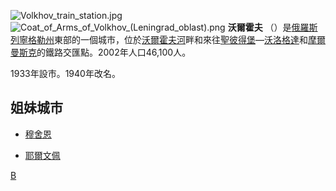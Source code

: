 {{unreferenced|time=2010-09-30T08:24:08+00:00}}
{{coord|59|55|N|32|21|E|display=title}}
[[File:Volkhov_train_station.jpg|thumb]]
[[File:Coat_of_Arms_of_Volkhov_(Leningrad_oblast).png|right]]
'''沃爾霍夫''' （{{lang-ru|Во́лхов}}）是[[俄羅斯|俄羅斯]][[列寧格勒州|列寧格勒州]]東部的一個城市，位於[[沃爾霍夫河|沃爾霍夫河]]畔和來往[[聖彼得堡|聖彼得堡]]—[[沃洛格達|沃洛格達]]和[[摩爾曼斯克|摩爾曼斯克]]的鐵路交匯點。2002年人口46,100人。

1933年設市。1940年改名。

==姐妹城市==
* {{NOR}}[[穆舍恩|穆舍恩]]
* {{FIN}}[[耶爾文佩|耶爾文佩]]

{{列寧格勒州行政區劃}}
[[Category:列寧格勒州城市|В]]